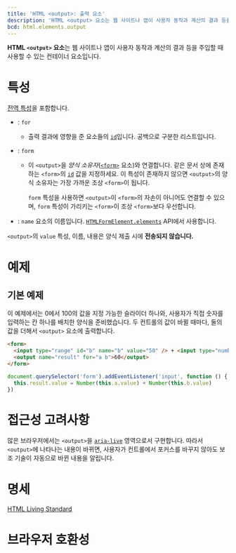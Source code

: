 ```yaml
---
title: 'HTML <output>: 출력 요소'
description: 'HTML <output> 요소는 웹 사이트나 앱이 사용자 동작과 계산의 결과 등을 주입할 때 사용할 수 있는 컨테이너 요소입니다.'
bcd: html.elements.output
---
```


**HTML `<output>` 요소**는 웹 사이트나 앱이 사용자 동작과 계산의 결과 등을 주입할 때 사용할 수 있는 컨테이너 요소입니다.

# 특성

[전역 특성](/docs/Web/HTML/Global_attributes)을 포함합니다.

- : `for`
  - 출력 결과에 영향을 준 요소들의 [`id`](/docs/Web/HTML/Global_attributes#term-id)입니다. 공백으로 구분한 리스트입니다.
- : `form`

  - 이 `<output>`을 _양식 소유자_([`<form>`](./form) 요소)와 연결합니다. 같은 문서 상에 존재하는 `<form>`의 [`id`](/docs/Web/HTML/Global_attributes#term-id) 값을 지정하세요. 이 특성이 존재하지 않으면 `<output>`의 양식 소유자는 가장 가까운 조상 `<form>`이 됩니다.

    `form` 특성을 사용하면 `<output>`이 `<form>`의 자손이 아니어도 연결할 수 있으며, `form` 특성이 가리키는 `<form>`이 조상 `<form>`보다 우선합니다.

- : `name`
  요소의 이름입니다. [`HTMLFormElement.elements`](https://developer.mozilla.org/en-US/docs/Web/API/HTMLFormElement/elements) API에서 사용합니다.

`<output>`의 `value` 특성, 이름, 내용은 양식 제출 시에 **전송되지 않습니다.**

# 예제

## 기본 예제

이 예제에서는 0에서 100의 값을 지정 가능한 슬라이더 하나와, 사용자가 직접 숫자를 입력하는 칸 하나를 배치한 양식을 준비했습니다. 두 컨트롤의 값이 바뀔 때마다, 둘의 값을 더해서 `<output>` 요소에 출력합니다.

```html hidden name=basic
<form>
  <input type="range" id="b" name="b" value="50" /> + <input type="number" id="a" name="a" value="10" /> =
  <output name="result" for="a b">60</output>
</form>
```

```js hidden name=basic
document.querySelector('form').addEventListener('input', function () {
  this.result.value = Number(this.a.value) + Number(this.b.value)
})
```

<LiveExample height={140} name="basic" />

# 접근성 고려사항

많은 브라우저에서는 `<output>`을 [`aria-live`](https://developer.mozilla.org/en-US/docs/Web/Accessibility/ARIA/ARIA_Live_Regions) 영역으로서 구현합니다. 따라서 `<output>`에 나타나는 내용이 바뀌면, 사용자가 컨트롤에서 포커스를 바꾸지 않아도 보조 기술이 자동으로 바뀐 내용을 알립니다.

# 명세

[HTML Living Standard](https://html.spec.whatwg.org/multipage/form-elements.html#the-output-element)

# 브라우저 호환성

<BrowserCompat data={props.bcd} />
